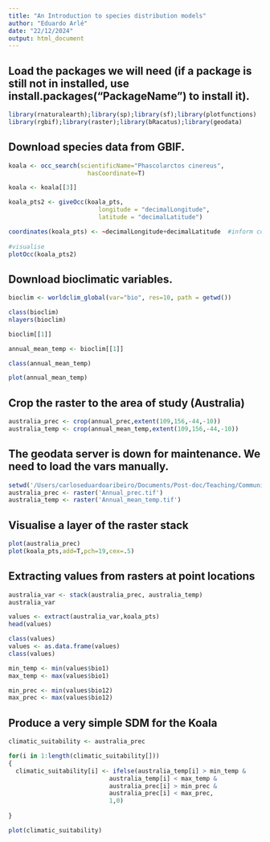 ```yaml
---
title: "An Introduction to species distribution models"
author: "Eduardo Arlé"
date: "22/12/2024"
output: html_document
---
```


## Load the packages we will need (if a package is still not in installed, use install.packages("PackageName") to install it).

```r
library(rnaturalearth);library(sp);library(sf);library(plotfunctions)
library(rgbif);library(raster);library(bRacatus);library(geodata)
```


## Download species data from GBIF.

```r
koala <- occ_search(scientificName="Phascolarctos cinereus",
                      hasCoordinate=T)

koala <- koala[[3]]

koala_pts2 <- giveOcc(koala_pts, 
                         longitude = "decimalLongitude",
                         latitude = "decimalLatitude")

coordinates(koala_pts) <- ~decimalLongitude+decimalLatitude  #inform coordinates
  
#visualise
plotOcc(koala_pts2)
```


## Download bioclimatic variables.

```r
bioclim <- worldclim_global(var="bio", res=10, path = getwd())

class(bioclim)
nlayers(bioclim)

bioclim[[1]]

annual_mean_temp <- bioclim[[1]]

class(annual_mean_temp)

plot(annual_mean_temp)
```


## Crop the raster to the area of study (Australia)

```r
australia_prec <- crop(annual_prec,extent(109,156,-44,-10))
australia_temp <- crop(annual_mean_temp,extent(109,156,-44,-10))
```


## The geodata server is down for maintenance. We need to load the vars manually.

```r
setwd('/Users/carloseduardoaribeiro/Documents/Post-doc/Teaching/Community Ecology/Vars_Australia')
australia_prec <- raster('Annual_prec.tif')
australia_temp <- raster('Annual_mean_temp.tif')
```


## Visualise a layer of the raster stack

```r
plot(australia_prec)
plot(koala_pts,add=T,pch=19,cex=.5)
```


## Extracting values from rasters at point locations

```r
australia_var <- stack(australia_prec, australia_temp)
australia_var

values <- extract(australia_var,koala_pts)
head(values)

class(values)
values <- as.data.frame(values)
class(values)

min_temp <- min(values$bio1)
max_temp <- max(values$bio1)

min_prec <- min(values$bio12)
max_prec <- max(values$bio12)
```


## Produce a very simple SDM for the Koala

```r
climatic_suitability <- australia_prec

for(i in 1:length(climatic_suitability[]))
{
  climatic_suitability[i] <- ifelse(australia_temp[i] > min_temp &
                            australia_temp[i] < max_temp &
                            australia_prec[i] > min_prec &
                            australia_prec[i] < max_prec,
                            1,0)
  
}

plot(climatic_suitability)
```
